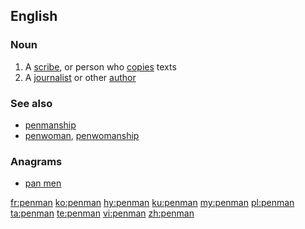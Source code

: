 ==English==

===Noun===
{{en-noun|penmen}}

# A [[scribe]], or person who [[copy|copies]] texts
# A [[journalist]] or other [[author]]

===See also===
* [[penmanship]]
* [[penwoman]], [[penwomanship]]

===Anagrams===
* [[pan men#English|pan men]]

[[fr:penman]]
[[ko:penman]]
[[hy:penman]]
[[ku:penman]]
[[my:penman]]
[[pl:penman]]
[[ta:penman]]
[[te:penman]]
[[vi:penman]]
[[zh:penman]]
